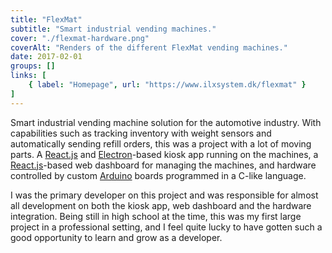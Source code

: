 ```yaml
---
title: "FlexMat"
subtitle: "Smart industrial vending machines."
cover: "./flexmat-hardware.png"
coverAlt: "Renders of the different FlexMat vending machines."
date: 2017-02-01
groups: []
links: [
	{ label: "Homepage", url: "https://www.ilxsystem.dk/flexmat" }
]
---
```


Smart industrial vending machine solution for the automotive industry. With capabilities such as tracking inventory with weight sensors and automatically sending refill orders, this was a project with a lot of moving parts. A [React.js](https://react.dev/) and [Electron](https://www.electronjs.org/)-based kiosk app running on the machines, a [React.js](https://react.dev/)-based web dashboard for managing the machines, and hardware controlled by custom [Arduino](https://www.arduino.cc/) boards programmed in a C-like language.

I was the primary developer on this project and was responsible for almost all development on both the kiosk app, web dashboard and the hardware integration. Being still in high school at the time, this was my first large project in a professional setting, and I feel quite lucky to have gotten such a good opportunity to learn and grow as a developer.
